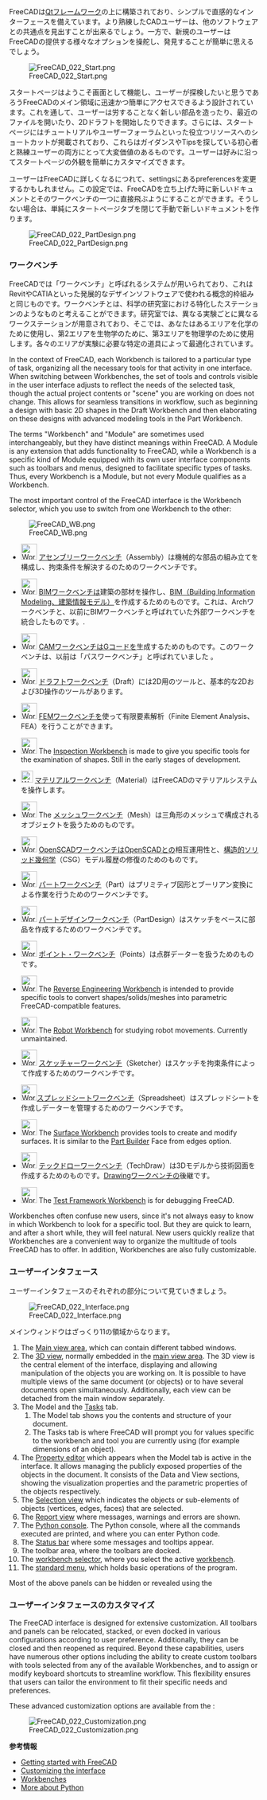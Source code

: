 <languages/>

{{Docnav/ja
|[[Manual:Installing/ja|マニュアル・インストール]]
|[[Manual:Navigating_in_the_3D_view/ja|マニュアル・3D ビューの操作]]
|[[Manual:Introduction/ja|マニュアル・はじめに]]
|IconC=Crystal_Clear_manual.png
}}

{{Manual:TOC}}

FreeCADは[https://en.wikipedia.org/wiki/Qt_(software) Qtフレームワーク]の上に構築されており、シンプルで直感的なインターフェースを備えています。より熟練したCADユーザーは、他のソフトウェアとの共通点を見出すことが出来るでしょう。一方で、新規のユーザーはFreeCADの提供する様々なオプションを操舵し、発見することが簡単に思えるでしょう。

[[Image:FreeCAD_022_Start.png]]

スタートページはようこそ画面として機能し、ユーザーが探検したいと思うであろうFreeCADのメイン領域に迅速かつ簡単にアクセスできるよう設計されています。これを通して、ユーザーは労することなく新しい部品を造ったり、最近のファイルを開いたり、2Dドラフトを開始したりできます。さらには、スタートページにはチュートリアルやユーザーフォーラムといった役立つリソースへのショートカットが掲載されており、これらはガイダンスやTipsを探している初心者と熟練ユーザーの両方にとって大変価値のあるものです。ユーザーは好みに沿ってスタートページの外観を簡単にカスタマイズできます。

ユーザーはFreeCADに詳しくなるにつれて、settingsにあるpreferencesを変更するかもしれません。この設定では、FreeCADを立ち上げた時に新しいドキュメントとそのワークベンチの一つに直接飛ぶようにすることができます。そうしない場合は、単純にスタートページタブを閉じて手動で新しいドキュメントを作ります。

[[Image:FreeCAD_022_PartDesign.png]]

<span id="Workbenches"></span>
=== ワークベンチ ===

FreeCADでは「ワークベンチ」と呼ばれるシステムが用いられており、これはRevitやCATIAといった発展的なデザインソフトウェアで使われる概念的枠組みと同じものです。ワークベンチとは、科学の研究室における特化したステーションのようなものと考えることができます。研究室では、異なる実験ごとに異なるワークステーションが用意されており、そこでは、あなたはあるエリアを化学のために使用し、第2エリアを生物学のために、第3エリアを物理学のために使用します。各々のエリアが実験に必要な特定の道具によって最適化されています。

In the context of FreeCAD, each Workbench is tailored to a particular type of task, organizing all the necessary tools for that activity in one interface. When switching between Workbenches, the set of tools and controls visible in the user interface adjusts to reflect the needs of the selected task, though the actual project contents or "scene" you are working on does not change. This allows for seamless transitions in workflow, such as beginning a design with basic 2D shapes in the Draft Workbench and then elaborating on these designs with advanced modeling tools in the Part Workbench.

The terms "Workbench" and "Module" are sometimes used interchangeably, but they have distinct meanings within FreeCAD. A Module is any extension that adds functionality to FreeCAD, while a Workbench is a specific kind of Module equipped with its own user interface components such as toolbars and menus, designed to facilitate specific types of tasks. Thus, every Workbench is a Module, but not every Module qualifies as a Workbench.

The most important control of the FreeCAD interface is the Workbench selector, which you use to switch from one Workbench to the other:

[[Image:FreeCAD_WB.png]]

<!--Please keep this list consistent with Workbenches, Online_Help_Toc and User_hub-->
* [[Image:Workbench_Assembly.svg|32px]] [[Assembly_Workbench/ja|アセンブリーワークベンチ]]（Assembly）は機械的な部品の組み立てを構成し、拘束条件を解決するのためのワークベンチです。 {{Version|1.0}}

* [[Image:Workbench_BIM.svg|32px]] [[BIM_Workbench/ja|BIMワークベンチ]]は建築の部材を操作し、[https://ja.wikipedia.org/wiki/BIM BIM（Building Information Modeling、建築情報モデル）]を作成するためのものです。これは、Archワークベンチと、以前にBIMワークベンチと呼ばれていた外部ワークベンチを統合したものです。{{VersionMinus|0.21}}.

* [[Image:Workbench_CAM.svg|32px]] [[CAM_Workbench/ja|CAMワークベンチ]]はGコードを生成するためのものです。このワークベンチは、以前は「パスワークベンチ」と呼ばれていました {{VersionMinus|0.21}}。

* [[Image:Workbench_Draft.svg|32px]] [[Draft_Workbench|ドラフトワークベンチ]]（Draft）には2D用のツールと、基本的な2Dおよび3D操作のツールがあります。

* [[Image:Workbench_FEM.svg|32px]] [[FEM_Workbench/ja|FEMワークベンチ]]を使って有限要素解析（Finite Element Analysis、FEA）を行うことができます。

* [[Image:Workbench_Inspection.svg|32px]] The [[Inspection_Workbench|Inspection Workbench]] is made to give you specific tools for the examination of shapes. Still in the early stages of development.

* [[Image:Workbench_Material.svg|24px]] [[Material_Workbench|マテリアルワークベンチ]]（Material）はFreeCADのマテリアルシステムを操作します。

* [[Image:Workbench_Mesh.svg|32px]] The [[Mesh_Workbench/ja|メッシュワークベンチ]]（Mesh）は三角形のメッシュで構成されるオブジェクトを扱うためのものです。

* [[Image:Workbench_OpenSCAD.svg|32px]] [[OpenSCAD_Workbench/ja|OpenSCADワークベンチ]]はOpenSCADとの相互運用性と、[[Constructive_solid_geometry|構造的ソリッド幾何学]]（CSG）モデル履歴の修復のためのものです。

* [[Image:Workbench_Part.svg|32px]] [[Part_Workbench/ja|パートワークベンチ]]（Part）はプリミティブ図形とブーリアン変換による作業を行うためのワークベンチです。

* [[Image:Workbench_PartDesign.svg|32px]] [[PartDesign_Workbench/ja|パートデザインワークベンチ]]（PartDesign）はスケッチをベースに部品を作成するためのワークベンチです。

* [[Image:Workbench_Points.svg|32px]] [[Points_Workbench/ja|ポイント・ワークベンチ]]（Points）は点群データーを扱うためのものです。

* [[Image:Workbench_Reverse_Engineering.svg|32px]] The [[Reverse_Engineering_Workbench|Reverse Engineering Workbench]] is intended to provide specific tools to convert shapes/solids/meshes into parametric FreeCAD-compatible features.

* [[Image:Workbench_Robot.svg|32px]] The [[Robot_Workbench|Robot Workbench]] for studying robot movements. Currently unmaintained.

* [[Image:Workbench_Sketcher.svg|32px]] [[Sketcher_Workbench/ja|スケッチャーワークベンチ]]（Sketcher）はスケッチを拘束条件によって作成するためのワークベンチです。

* [[Image:Workbench_Spreadsheet.svg|32px]][[Spreadsheet_Workbench/ja|スプレッドシートワークベンチ]]（Spreadsheet）はスプレッドシートを作成しデーターを管理するためのワークベンチです。

* [[Image:Workbench_Surface.svg|32px]] The [[Surface_Workbench|Surface Workbench]] provides tools to create and modify surfaces. It is similar to the [[Part_Builder|Part Builder]] Face from edges option.

* [[Image:Workbench_TechDraw.svg|32px]] [[TechDraw_Workbench/ja|テックドローワークベンチ]]（TechDraw）は3Dモデルから技術図面を作成するためのものです。[[Drawing_Workbench|Drawingワークベンチ]]の後継です。

* [[Image:Workbench_Test.svg|32px]] The [[Testing|Test Framework Workbench]] is for debugging FreeCAD.

Workbenches often confuse new users, since it's not always easy to know in which Workbench to look for a specific tool. But they are quick to learn, and after a short while, they will feel natural. New users quickly realize that Workbenches are a convenient way to organize the multitude of tools FreeCAD has to offer. In addition, Workbenches are also fully customizable.

<span id="The_interface"></span>
=== ユーザーインタフェース ===

ユーザーインタフェースのそれぞれの部分について見ていきましょう。

[[Image:FreeCAD_022_Interface.png]]

メインウィンドウはざっくり11の領域からなります。

# The [[Main_view_area|Main view area]], which can contain different tabbed windows.
# The [[3D_view|3D view]], normally embedded in the [[Main_view_area|main view area]]. The 3D view is the central element of the interface, displaying and allowing manipulation of the objects you are working on. It is possible to have multiple views of the same document (or objects) or to have several documents open simultaneously. Additionally, each view can be detached from the main window separately. 
# The Model and the [[Task_panel|Tasks]] tab.
## The Model tab shows you the contents and structure of your document.
## The Tasks tab is where FreeCAD will prompt you for values specific to the workbench and tool you are currently using (for example dimensions of an object).
# The [[Property_editor|Property editor]] which appears when the Model tab is active in the interface. It allows managing the publicly exposed properties of the objects in the document. It consists of the Data and View sections, showing the visualization properties and the parametric properties of the objects respectively.
# The [[Selection_view|Selection view]] which indicates the objects or sub-elements of objects (vertices, edges, faces) that are selected.
# The [[Report_view|Report view]] where messages, warnings and errors are shown.
# The [[Python_console|Python console]]. The Python console, where all the commands executed are printed, and where you can enter Python code.
# The [[Status_bar|Status bar]] where some messages and tooltips appear.
# The toolbar area, where the toolbars are docked.
#The [[Std_Workbench|workbench selector]], where you select the active [[Workbenches|workbench]].
# The [[Standard_Menu|standard menu]], which holds basic operations of the program.

Most of the above panels can be hidden or revealed using the {{MenuCommand|View → Panels menu}}

<span id="Customizing_the_interface"></span>
=== ユーザーインタフェースのカスタマイズ ===

The FreeCAD interface is designed for extensive customization. All toolbars and panels can be relocated, stacked, or even docked in various configurations according to user preference. Additionally, they can be closed and then reopened as required. Beyond these capabilities, users have numerous other options including the ability to create custom toolbars with tools selected from any of the available Workbenches, and to assign or modify keyboard shortcuts to streamline workflow. This flexibility ensures that users can tailor the environment to fit their specific needs and preferences.

These advanced customization options are available from the {{MenuCommand|Tools → Customize menu}}:

[[Image:FreeCAD_022_Customization.png]]

'''参考情報'''

* [[Getting started|Getting started with FreeCAD]]
* [[Interface Customization|Customizing the interface]]
* [[Workbenches]]
* [https://www.python.org More about Python]


{{Docnav/ja
|[[Manual:Installing/ja|マニュアル・インストール]]
|[[Manual:Navigating_in_the_3D_view/ja|マニュアル・3D ビューの操作]]
|[[Manual:Introduction/ja|マニュアル・はじめに]]
|IconC=Crystal_Clear_manual.png
}}
